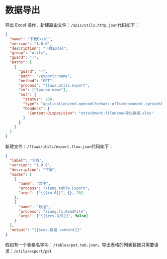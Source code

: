 # 数据导出

导出 Excel 操作，新建路由文件：`/apis/utils.http.json`代码如下：

```json
{
  "name": "下载Excel",
  "version": "1.0.0",
  "description": "下载Excel",
  "group": "utils",
  "guard": "-",
  "paths": [
    {
      "guard": "-",
      "path": "/export/:name",
      "method": "GET",
      "process": "flows.utils.export",
      "in": ["$param.name"],
      "out": {
        "status": 200,
        "type": "application/vnd.openxmlformats-officedocument.spreadsheetml.sheet",
        "headers": {
          "Content-Disposition": "attachment;filename=导出数据.xlsx"
        }
      }
    }
  ]
}
```

新建文件：`/flows/utils/export.flow.json`代码如下：

```json
{
  "label": "下载",
  "version": "1.0.0",
  "description": "下载",
  "nodes": [
    {
      "name": "文件",
      "process": "xiang.table.Export",
      "args": ["{{$in.0}}", {}, 20]
    },
    {
      "name": "数据",
      "process": "xiang.fs.ReadFile",
      "args": ["{{$res.文件}}", false]
    }
  ],
  "output": "{{$res.数据.content}}"
}
```

假如有一个表格名字叫：`/tables/pet.tab.json`，导出表格的列表数据只需要请求：`/utils/export/pet`
